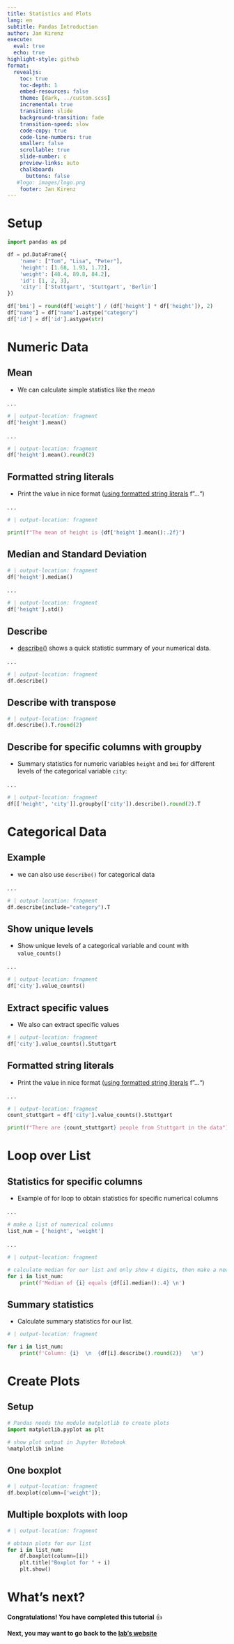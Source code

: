 ```yaml
---
title: Statistics and Plots
lang: en
subtitle: Pandas Introduction
author: Jan Kirenz
execute:
  eval: true
  echo: true
highlight-style: github
format:
  revealjs: 
    toc: true
    toc-depth: 1
    embed-resources: false
    theme: [dark, ../custom.scss]  
    incremental: true
    transition: slide
    background-transition: fade
    transition-speed: slow
    code-copy: true
    code-line-numbers: true
    smaller: false
    scrollable: true
    slide-number: c
    preview-links: auto
    chalkboard: 
      buttons: false
   #logo: images/logo.png
    footer: Jan Kirenz
---
```


# Setup

```python
import pandas as pd

df = pd.DataFrame({
    'name': ["Tom", "Lisa", "Peter"],
    'height': [1.68, 1.93, 1.72],
    'weight': [48.4, 89.8, 84.2],
    'id': [1, 2, 3],
    'city': ['Stuttgart', 'Stuttgart', 'Berlin']
})

df['bmi'] = round(df['weight'] / (df['height'] * df['height']), 2)
df["name"] = df["name"].astype("category")
df['id'] = df['id'].astype(str)
```


# Numeric Data

## Mean

- We can calculate simple statistics like the *mean*

. . .

```python
# | output-location: fragment
df['height'].mean()
```

. . .

```python
# | output-location: fragment
df['height'].mean().round(2)
```



## Formatted string literals

- Print the value in nice format ([using formatted string literals](https://docs.python.org/3.6/reference/lexical_analysis.html#formatted-string-literals) f"...") 

. . .

```python
# | output-location: fragment

print(f"The mean of height is {df['height'].mean():.2f}")
```


## Median and Standard Deviation

```python
# | output-location: fragment
df['height'].median()
```

. . .

```python
# | output-location: fragment
df['height'].std()
```


## Describe

- [describe()](https://pandas.pydata.org/docs/reference/api/pandas.DataFrame.describe.html#pandas.DataFrame.describe) shows a quick statistic summary of your numerical data.


. . .

```python
# | output-location: fragment
df.describe()
```

## Describe with transpose


```python
# | output-location: fragment
df.describe().T.round(2)
```

## Describe for specific columns with groupby

- Summary statistics for numeric variables `height` and `bmi` for different levels of the categorical variable `city`:

. . .

```python
# | output-location: fragment
df[['height', 'city']].groupby(['city']).describe().round(2).T
```


# Categorical Data

## Example

- we can also use `describe()` for categorical data

. . .

```python
# | output-location: fragment
df.describe(include="category").T
```


## Show unique levels


- Show unique levels of a categorical variable and count with `value_counts()`

. . .

```python
# | output-location: fragment
df['city'].value_counts()
```

## Extract specific values


- We also can extract specific values

```python
# | output-location: fragment
df['city'].value_counts().Stuttgart
```


## Formatted string literals


- Print the value in nice format ([using formatted string literals](https://docs.python.org/3.6/reference/lexical_analysis.html#formatted-string-literals) f"...") 

. . .

```python
# | output-location: fragment
count_stuttgart = df['city'].value_counts().Stuttgart

print(f"There are {count_stuttgart} people from Stuttgart in the data")
```


# Loop over List

## Statistics for specific columns


- Example of for loop to obtain statistics for specific numerical columns

. . .

```python
# make a list of numerical columns
list_num = ['height', 'weight']
```

. . .

```python
# | output-location: fragment

# calculate median for our list and only show 4 digits, then make a new line (\n)
for i in list_num:
    print(f'Median of {i} equals {df[i].median():.4} \n')
```

## Summary statistics

- Calculate summary statistics for our list.

```python
# | output-location: fragment

for i in list_num:
    print(f'Column: {i}  \n  {df[i].describe().round(2)}   \n')   
```

# Create Plots

## Setup


```python
# Pandas needs the module matplotlib to create plots
import matplotlib.pyplot as plt

# show plot output in Jupyter Notebook
%matplotlib inline
```

## One boxplot


```python
# | output-location: fragment
df.boxplot(column=['weight']);
```

## Multiple boxplots with loop


```python
# | output-location: fragment

# obtain plots for our list
for i in list_num:
    df.boxplot(column=[i])
    plt.title("Boxplot for " + i)
    plt.show()
```

# What's next? {background-image="../images/logo.png" background-opacity="0.5"}

**Congratulations! You have completed this tutorial** 👍


**Next, you may want to go back to the [lab's website](https://kirenz.github.io/lab-pandas-intro/)**